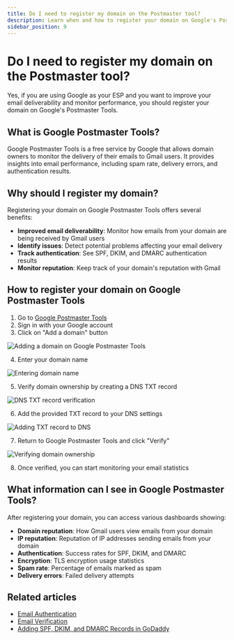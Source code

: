 ```yaml
---
title: Do I need to register my domain on the Postmaster tool?
description: Learn when and how to register your domain on Google's Postmaster tool to improve email deliverability.
sidebar_position: 9
---
```


# Do I need to register my domain on the Postmaster tool?

Yes, if you are using Google as your ESP and you want to improve your email deliverability and monitor performance, you should register your domain on Google's Postmaster Tools.

## What is Google Postmaster Tools?

Google Postmaster Tools is a free service by Google that allows domain owners to monitor the delivery of their emails to Gmail users. It provides insights into email performance, including spam rate, delivery errors, and authentication results.

## Why should I register my domain?

Registering your domain on Google Postmaster Tools offers several benefits:

- **Improved email deliverability**: Monitor how emails from your domain are being received by Gmail users
- **Identify issues**: Detect potential problems affecting your email delivery
- **Track authentication**: See SPF, DKIM, and DMARC authentication results
- **Monitor reputation**: Keep track of your domain's reputation with Gmail

## How to register your domain on Google Postmaster Tools

1. Go to [Google Postmaster Tools](https://postmaster.google.com/)
2. Sign in with your Google account
3. Click on "Add a domain" button

![Adding a domain on Google Postmaster Tools](/img/marketing-email-settings/4455917607319.jpg)

4. Enter your domain name

![Entering domain name](/img/marketing-email-settings/4455937543191.jpg)

5. Verify domain ownership by creating a DNS TXT record

![DNS TXT record verification](/img/marketing-email-settings/4455936725783.jpg)

6. Add the provided TXT record to your DNS settings

![Adding TXT record to DNS](/img/marketing-email-settings/4455935548055.jpg)

7. Return to Google Postmaster Tools and click "Verify"

![Verifying domain ownership](/img/marketing-email-settings/4455918696087.jpg)

8. Once verified, you can start monitoring your email statistics

## What information can I see in Google Postmaster Tools?

After registering your domain, you can access various dashboards showing:

- **Domain reputation**: How Gmail users view emails from your domain
- **IP reputation**: Reputation of IP addresses sending emails from your domain
- **Authentication**: Success rates for SPF, DKIM, and DMARC
- **Encryption**: TLS encryption usage statistics
- **Spam rate**: Percentage of emails marked as spam
- **Delivery errors**: Failed delivery attempts

## Related articles

- [Email Authentication](/marketing/email-authentication)
- [Email Verification](/marketing/marketing-email-settings/email-verification)
- [Adding SPF, DKIM, and DMARC Records in GoDaddy](/marketing/marketing-email-settings/adding-spf-dkim-dmarc-records-godaddy)